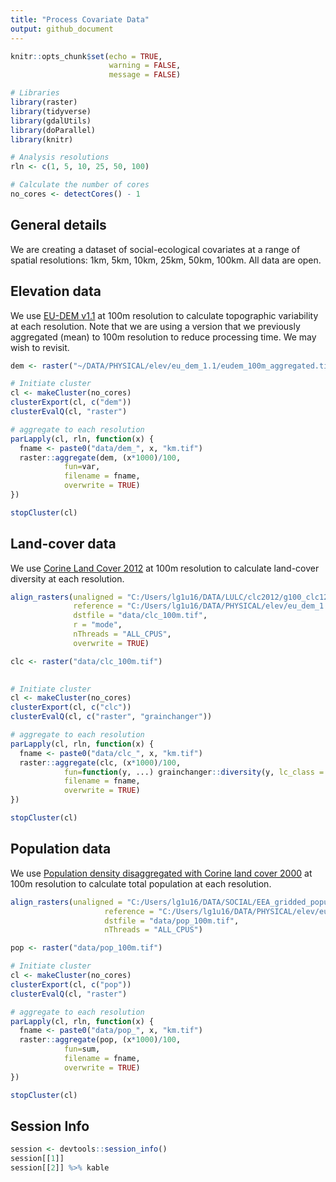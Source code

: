 ```yaml
---
title: "Process Covariate Data"
output: github_document
---
```


```r
knitr::opts_chunk$set(echo = TRUE,
                      warning = FALSE,
                      message = FALSE)
```

```r
# Libraries
library(raster)
library(tidyverse)
library(gdalUtils)
library(doParallel)
library(knitr)

# Analysis resolutions
rln <- c(1, 5, 10, 25, 50, 100)

# Calculate the number of cores
no_cores <- detectCores() - 1
```

## General details

We are creating a dataset of social-ecological covariates at a range of spatial resolutions: 1km, 5km, 10km, 25km, 50km, 100km. All data are open. 

## Elevation data

We use [EU-DEM v1.1](https://land.copernicus.eu/pan-european/satellite-derived-products/eu-dem/eu-dem-v1.1/view) at 100m resolution to calculate topographic variability at each resolution. Note that we are using a version that we previously aggregated (mean) to 100m resolution to reduce processing time. We may wish to revisit. 

```r
dem <- raster("~/DATA/PHYSICAL/elev/eu_dem_1.1/eudem_100m_aggregated.tif")

# Initiate cluster
cl <- makeCluster(no_cores)
clusterExport(cl, c("dem"))
clusterEvalQ(cl, "raster")

# aggregate to each resolution
parLapply(cl, rln, function(x) {
  fname <- paste0("data/dem_", x, "km.tif")
  raster::aggregate(dem, (x*1000)/100, 
            fun=var, 
            filename = fname,
            overwrite = TRUE)
})

stopCluster(cl)
```

## Land-cover data

We use [Corine Land Cover 2012](https://land.copernicus.eu/pan-european/corine-land-cover/clc-2012) at 100m resolution to calculate land-cover diversity at each resolution. 

```r
align_rasters(unaligned = "C:/Users/lg1u16/DATA/LULC/clc2012/g100_clc12_V18_5.tif", 
              reference = "C:/Users/lg1u16/DATA/PHYSICAL/elev/eu_dem_1.1/eudem_100m_aggregated.tif",
              dstfile = "data/clc_100m.tif",
              r = "mode",
              nThreads = "ALL_CPUS",
              overwrite = TRUE)

clc <- raster("data/clc_100m.tif")

 
# Initiate cluster
cl <- makeCluster(no_cores)
clusterExport(cl, c("clc"))
clusterEvalQ(cl, c("raster", "grainchanger"))

# aggregate to each resolution
parLapply(cl, rln, function(x) {
  fname <- paste0("data/clc_", x, "km.tif")
  raster::aggregate(clc, (x*1000)/100, 
            fun=function(y, ...) grainchanger::diversity(y, lc_class = 1:44), 
            filename = fname,
            overwrite = TRUE)
})

stopCluster(cl)
```

## Population data

We use [Population density disaggregated with Corine land cover 2000](https://www.eea.europa.eu/data-and-maps/data/population-density-disaggregated-with-corine-land-cover-2000-2) at 100m resolution to calculate total population at each resolution. 

```r
align_rasters(unaligned = "C:/Users/lg1u16/DATA/SOCIAL/EEA_gridded_population/popu01clcv5.tif", 
                     reference = "C:/Users/lg1u16/DATA/PHYSICAL/elev/eu_dem_1.1/eudem_100m_aggregated.tif",
                     dstfile = "data/pop_100m.tif",
                     nThreads = "ALL_CPUS")

pop <- raster("data/pop_100m.tif")

# Initiate cluster
cl <- makeCluster(no_cores)
clusterExport(cl, c("pop"))
clusterEvalQ(cl, "raster")

# aggregate to each resolution
parLapply(cl, rln, function(x) {
  fname <- paste0("data/pop_", x, "km.tif")
  raster::aggregate(pop, (x*1000)/100, 
            fun=sum, 
            filename = fname,
            overwrite = TRUE)
})

stopCluster(cl)
```

## Session Info

```r
session <- devtools::session_info()
session[[1]]
session[[2]] %>% kable
```
